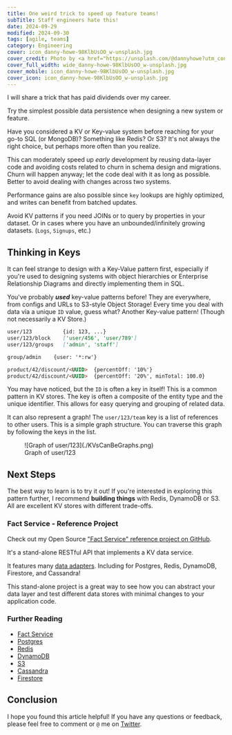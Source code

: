 ```yaml
---
title: One weird trick to speed up feature teams!
subTitle: Staff engineers hate this!
date: 2024-09-29
modified: 2024-09-30
tags: [agile, teams]
category: Engineering
cover: icon_danny-howe-98KlbUsOO_w-unsplash.jpg
cover_credit: Photo by <a href="https://unsplash.com/@dannyhowe?utm_content=creditCopyText&utm_medium=referral&utm_source=unsplash">Danny Howe</a> on <a href="https://unsplash.com/photos/red-and-white-neon-light-signage-98KlbUsOO_w?utm_content=creditCopyText&utm_medium=referral&utm_source=unsplash">Unsplash</a>
cover_full_width: wide_danny-howe-98KlbUsOO_w-unsplash.jpg
cover_mobile: icon_danny-howe-98KlbUsOO_w-unsplash.jpg
cover_icon: icon_danny-howe-98KlbUsOO_w-unsplash.jpg
---
```


I will share a trick that has paid dividends over my career.

<section class="breakout">
  Try the simplest possible data persistence when designing a new system or feature.
</section>

Have you considered a KV or Key-value system before reaching for your go-to SQL (or MongoDB)? Something like Redis? Or S3? It's not always the right choice, but perhaps more often than you realize.

This can moderately speed up *early* development by reusing data-layer code and avoiding costs related to churn in schema design and migrations. Churn will happen anyway; let the code deal with it as long as possible. Better to avoid dealing with changes across two systems.

Performance gains are also possible since `key` lookups are highly optimized, and writes can benefit from batched updates.

Avoid KV patterns if you need JOINs or to query by properties in your dataset. Or in cases where you have an unbounded/infinitely growing datasets. (`Logs`, `Signups`, etc.)

## Thinking in Keys

It can feel strange to design with a Key-Value pattern first, especially if you're used to designing systems with object hierarchies or Enterprise Relationship Diagrams and directly implementing them in SQL.

You've probably ***used*** key-value patterns before! They are everywhere, from configs and URLs to S3-style Object Storage! Every time you deal with data via a unique `ID` value, guess what? Another Key-value pattern! (Though not necessarily a KV Store.)

```markdown
user/123          {id: 123, ...}
user/123/block    ['user/456', 'user/789']
user/123/groups   ['admin', 'staff']

group/admin    {user: '*:rw'}

product/42/discount/<UUID>	{percentOff: '10%'}
product/42/discount/<UUID>	{percentOff: '20%', minTotal: 100.0}
```

You may have noticed, but the `ID` is often a key in itself! This is a common pattern in KV stores. The key is often a composite of the entity type and the unique identifier. This allows for easy querying and grouping of related data.

It can also represent a graph! The `user/123/team` key is a list of references to other users. This is a simple graph structure. You can traverse this graph by following the keys in the list.

<figure>
![Graph of user/123](./KVsCanBeGraphs.png)
<figcaption>Graph of user/123</figcaption>
</figure>

## Next Steps

The best way to learn is to try it out! If you're interested in exploring this pattern further, I recommend **building things** with Redis, DynamoDB or S3.
All are excellent KV stores with different trade-offs.

### Fact Service - Reference Project

Check out my Open Source ["Fact Service" reference project on GitHub](https://github.com/justsml/fact-service).

It's a stand-alone RESTful API that implements a KV data service.

It features many [data adapters](https://github.com/justsml/fact-service/tree/main/lib/providers).
Including for Postgres, Redis, DynamoDB, Firestore, and Cassandra!

This stand-alone project is a great way to see how you can abstract your data layer and test different data stores with minimal changes to your application code.

### Further Reading

- [Fact Service](https://github.com/justsml/fact-service)
- [Postgres](https://www.postgresql.org/)
- [Redis](https://redis.io/)
- [DynamoDB](https://aws.amazon.com/dynamodb/)
- [S3](https://aws.amazon.com/s3/)
- [Cassandra](https://cassandra.apache.org/)
- [Firestore](https://firebase.google.com/docs/firestore)

## Conclusion

I hope you found this article helpful! If you have any questions or feedback, please feel free to comment or `@` me on [Twitter](https://twitter.com/justsml).
